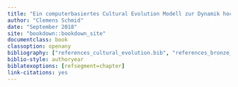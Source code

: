 ```yaml
---
title: "Ein computerbasiertes Cultural Evolution Modell zur Dynamik hoch erfolgreicher Meme am Fallbeispiel europäisch-bronzezeitlicher Bestattungssitten"
author: "Clemens Schmid"
date: "September 2018"
site: "bookdown::bookdown_site"
documentclass: book
classoption: openany
bibliography: ["references_cultural_evolution.bib", "references_bronze_age_burials.bib", "references_software_and_data_analysis.bib"]
biblio-style: authoryear
biblatexoptions: [refsegment=chapter]
link-citations: yes
---
```

